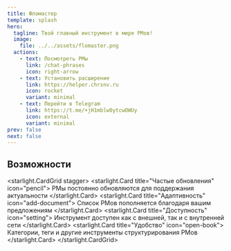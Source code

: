```yaml
---
title: Фломастер
template: splash
hero:
  tagline: Твой главный инструмент в мире РМов!
  image:
    file: ../../assets/flomaster.png
  actions:
    - text: Посмотреть РМы
      link: /chat-phrases
      icon: right-arrow
    - text: Установить расширение
      link: https://helper.chrsnv.ru
      icon: rocket
      variant: minimal
    - text: Перейти в Telegram
      link: https://t.me/+jH1mblw0ytcwOWUy
      icon: external
      variant: minimal
prev: false
next: false
---
```


## Возможности

<starlight.CardGrid stagger>
  <starlight.Card title="Частые обновления" icon="pencil">
    РМы постоянно обновляются для поддержания актуальности
  </starlight.Card>
  <starlight.Card title="Адаптивность" icon="add-document">
    Список РМов пополняется благодаря вашим предложениям
  </starlight.Card>
  <starlight.Card title="Доступность" icon="setting">
    Инструмент доступен как с внешней, так и с внутренней сети
  </starlight.Card>
  <starlight.Card title="Удобство" icon="open-book">
    Категории, теги и другие инструменты структурирования РМов
  </starlight.Card>
</starlight.CardGrid>
